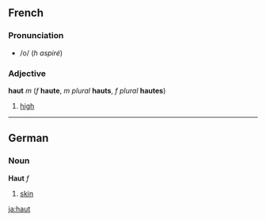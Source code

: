 ==French==
===Pronunciation===
*/o/ (''h aspiré'')
===Adjective===
'''haut''' ''m'' (''f'' '''haute''', ''m plural'' '''hauts''', ''f plural'' '''hautes''')

#[[high]]

----

==German==
===Noun===
'''Haut''' ''f''

#[[skin]]
[[ja:haut]]